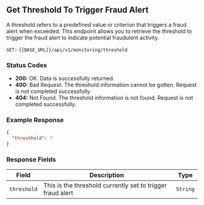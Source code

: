 ## Get Threshold To Trigger Fraud Alert

A threshold refers to a predefined value or criterion that triggers a fraud alert when exceeded.
This endpoint allows you to retrieve the threshold to trigger the fraud alert to indicate potential fraudulent activity.

`GET:` `{{BASE_URL}}/api/v1/monitoring/threshold`

### Status Codes

- **200:** OK. Data is successfully returned.
- **400:** Bad Request. The threshold information cannot be gotten. Request is not completed successfully.
- **404:** Not Found. The threshold information is not found. Request is not completed successfully.


### Example Response
```json
{
  "threshhold": 7
}
```

### Response Fields

| Field             | Description                                                           | Type    |
|-------------------|-----------------------------------------------------------------------|---------|
| `threshold`       | This is the threshold currently set to trigger fraud alert            | `String` |